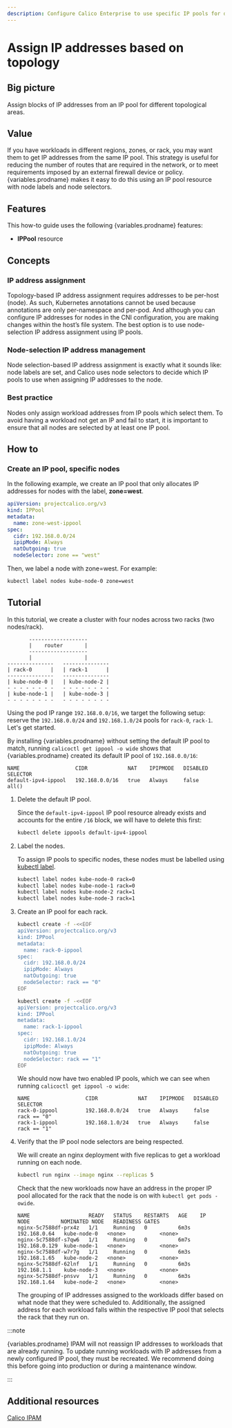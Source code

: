 ```yaml
---
description: Configure Calico Enterprise to use specific IP pools for different topologies including zone, rack, or region.
---
```



# Assign IP addresses based on topology

## Big picture

Assign blocks of IP addresses from an IP pool for different topological areas.

## Value

If you have workloads in different regions, zones, or rack, you may want them to get IP addresses from the same IP pool. This strategy is useful for reducing the number of routes that are required in the network, or to meet requirements imposed by an external firewall device or policy. {variables.prodname} makes it easy to do this using an IP pool resource with node labels and node selectors.

## Features

This how-to guide uses the following {variables.prodname} features:

- **IPPool** resource

## Concepts

### IP address assignment

Topology-based IP address assignment requires addresses to be per-host (node).
As such, Kubernetes annotations cannot be used because annotations are only per-namespace and per-pod. And although you can configure IP addresses for nodes in the CNI configuration, you are making changes within the host’s file system. The best option is to use node-selection IP address assignment using IP pools.

### Node-selection IP address management

Node selection-based IP address assignment is exactly what it sounds like: node labels are set, and Calico uses node selectors to decide which IP pools to use when assigning IP addresses to the node.

### Best practice

Nodes only assign workload addresses from IP pools which select them. To avoid having a workload not get an IP and fail to start, it is important to ensure that all nodes are selected by at least one IP pool.

## How to

### Create an IP pool, specific nodes

In the following example, we create an IP pool that only allocates IP addresses for nodes with the label, **zone=west**.

```yaml
apiVersion: projectcalico.org/v3
kind: IPPool
metadata:
  name: zone-west-ippool
spec:
  cidr: 192.168.0.0/24
  ipipMode: Always
  natOutgoing: true
  nodeSelector: zone == "west"
```

Then, we label a node with zone=west. For example:

```bash
kubectl label nodes kube-node-0 zone=west
```

## Tutorial

In this tutorial, we create a cluster with four nodes across two racks (two nodes/rack).

```
       -------------------
       |    router       |
       -------------------
       |                 |
---------------   ---------------
| rack-0      |   | rack-1      |
---------------   ---------------
| kube-node-0 |   | kube-node-2 |
- - - - - - - -   - - - - - - - -
| kube-node-1 |   | kube-node-3 |
- - - - - - - -   - - - - - - - -
```

Using the pod IP range `192.168.0.0/16`, we target the following setup: reserve
the `192.168.0.0/24` and `192.168.1.0/24` pools for `rack-0`, `rack-1`. Let's
get started.

By installing {variables.prodname} without setting the default IP pool to match,
running `calicoctl get ippool -o wide` shows that {variables.prodname} created its
default IP pool of `192.168.0.0/16`:

```
NAME                  CIDR             NAT    IPIPMODE   DISABLED   SELECTOR
default-ipv4-ippool   192.168.0.0/16   true   Always     false      all()
```

1. Delete the default IP pool.

   Since the `default-ipv4-ippool` IP pool resource already exists and accounts
   for the entire `/16` block, we will have to delete this first:

   ```bash
   kubectl delete ippools default-ipv4-ippool
   ```

2. Label the nodes.

   To assign IP pools to specific nodes, these nodes must be labelled
   using [kubectl label](https://kubernetes.io/docs/tasks/configure-pod-container/assign-pods-nodes/#add-a-label-to-a-node).

   ```bash
   kubectl label nodes kube-node-0 rack=0
   kubectl label nodes kube-node-1 rack=0
   kubectl label nodes kube-node-2 rack=1
   kubectl label nodes kube-node-3 rack=1
   ```

3. Create an IP pool for each rack.

   ```bash
   kubectl create -f -<<EOF
   apiVersion: projectcalico.org/v3
   kind: IPPool
   metadata:
     name: rack-0-ippool
   spec:
     cidr: 192.168.0.0/24
     ipipMode: Always
     natOutgoing: true
     nodeSelector: rack == "0"
   EOF
   ```

   ```bash
   kubectl create -f -<<EOF
   apiVersion: projectcalico.org/v3
   kind: IPPool
   metadata:
     name: rack-1-ippool
   spec:
     cidr: 192.168.1.0/24
     ipipMode: Always
     natOutgoing: true
     nodeSelector: rack == "1"
   EOF
   ```

   We should now have two enabled IP pools, which we can see when running `calicoctl get ippool -o wide`:

   ```
   NAME                  CIDR             NAT    IPIPMODE   DISABLED   SELECTOR
   rack-0-ippool         192.168.0.0/24   true   Always     false      rack == "0"
   rack-1-ippool         192.168.1.0/24   true   Always     false      rack == "1"
   ```

4. Verify that the IP pool node selectors are being respected.

   We will create an nginx deployment with five replicas to get a workload
   running on each node.

   ```bash
   kubectl run nginx --image nginx --replicas 5
   ```

   Check that the new workloads now have an address in the proper IP pool
   allocated for the rack that the node is on with `kubectl get pods -owide`.

   ```
   NAME                   READY   STATUS    RESTARTS   AGE    IP             NODE          NOMINATED NODE   READINESS GATES
   nginx-5c7588df-prx4z   1/1     Running   0          6m3s   192.168.0.64   kube-node-0   <none>           <none>
   nginx-5c7588df-s7qw6   1/1     Running   0          6m7s   192.168.0.129  kube-node-1   <none>           <none>
   nginx-5c7588df-w7r7g   1/1     Running   0          6m3s   192.168.1.65   kube-node-2   <none>           <none>
   nginx-5c7588df-62lnf   1/1     Running   0          6m3s   192.168.1.1    kube-node-3   <none>           <none>
   nginx-5c7588df-pnsvv   1/1     Running   0          6m3s   192.168.1.64   kube-node-2   <none>           <none>
   ```

   The grouping of IP addresses assigned to the workloads differ based on what
   node that they were scheduled to. Additionally, the assigned address for
   each workload falls within the respective IP pool that selects the rack that
   they run on.

:::note

{variables.prodname} IPAM will not reassign IP addresses to workloads
that are already running. To update running workloads with IP addresses from
a newly configured IP pool, they must be recreated. We recommend doing this
before going into production or during a maintenance window.

:::

## Additional resources

[Calico IPAM](../../reference/component-resources/configuration.mdx)

